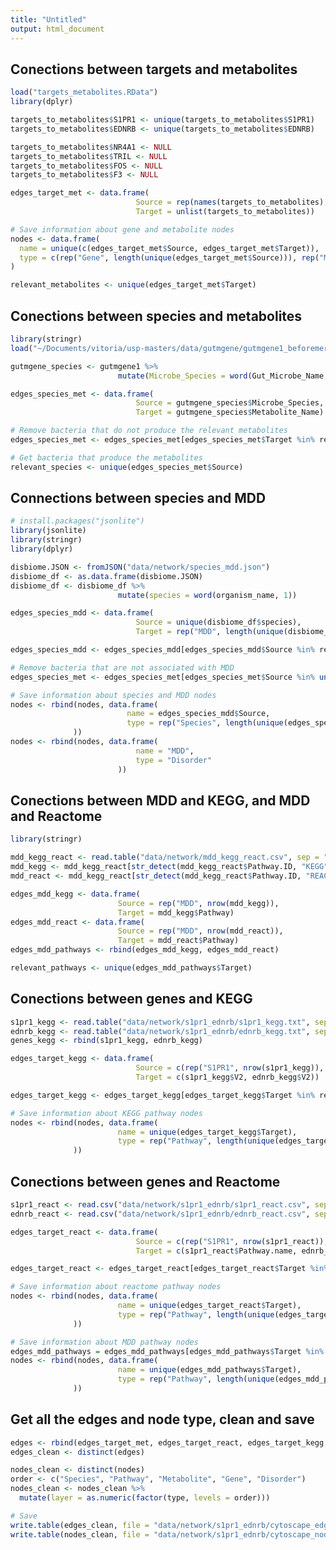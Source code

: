 ```yaml
---
title: "Untitled"
output: html_document
---
```


## Conections between targets and metabolites

```R
load("targets_metabolites.RData")
library(dplyr)

targets_to_metabolites$S1PR1 <- unique(targets_to_metabolites$S1PR1)
targets_to_metabolites$EDNRB <- unique(targets_to_metabolites$EDNRB)

targets_to_metabolites$NR4A1 <- NULL
targets_to_metabolites$TRIL <- NULL
targets_to_metabolites$FOS <- NULL
targets_to_metabolites$F3 <- NULL

edges_target_met <- data.frame(
                            Source = rep(names(targets_to_metabolites), lengths(targets_to_metabolites)),
                            Target = unlist(targets_to_metabolites))

# Save information about gene and metabolite nodes
nodes <- data.frame(
  name = unique(c(edges_target_met$Source, edges_target_met$Target)),
  type = c(rep("Gene", length(unique(edges_target_met$Source))), rep("Metabolite", length(unique(edges_target_met$Target))))
)

relevant_metabolites <- unique(edges_target_met$Target)
```

## Conections between species and metabolites

```R
library(stringr)
load("~/Documents/vitoria/usp-masters/data/gutmgene/gutmgene1_beforemerging.RData")

gutmgene_species <- gutmgene1 %>%
                        mutate(Microbe_Species = word(Gut_Microbe_Name, 1))

edges_species_met <- data.frame(
                            Source = gutmgene_species$Microbe_Species,
                            Target = gutmgene_species$Metabolite_Name)

# Remove bacteria that do not produce the relevant metabolites 
edges_species_met <- edges_species_met[edges_species_met$Target %in% relevant_metabolites, ]

# Get bacteria that produce the metabolites
relevant_species <- unique(edges_species_met$Source)
```

## Connections between species and MDD

```R
# install.packages("jsonlite")
library(jsonlite)
library(stringr)
library(dplyr)

disbiome.JSON <- fromJSON("data/network/species_mdd.json")
disbiome_df <- as.data.frame(disbiome.JSON)
disbiome_df <- disbiome_df %>%
                        mutate(species = word(organism_name, 1))

edges_species_mdd <- data.frame(
                            Source = unique(disbiome_df$species),
                            Target = rep("MDD", length(unique(disbiome_df$species))))

edges_species_mdd <- edges_species_mdd[edges_species_mdd$Source %in% relevant_species, ]

# Remove bacteria that are not associated with MDD
edges_species_met <- edges_species_met[edges_species_met$Source %in% unique(edges_species_mdd$Source), ]

# Save information about species and MDD nodes
nodes <- rbind(nodes, data.frame(
                          name = edges_species_mdd$Source,
                          type = rep("Species", length(unique(edges_species_mdd$Source)))
              ))
nodes <- rbind(nodes, data.frame(
                            name = "MDD",
                            type = "Disorder"
                        ))
```

## Conections between MDD and KEGG, and MDD and Reactome

```R
library(stringr)

mdd_kegg_react <- read.table("data/network/mdd_kegg_react.csv", sep = ",", header = TRUE)
mdd_kegg <- mdd_kegg_react[str_detect(mdd_kegg_react$Pathway.ID, "KEGG"),]
mdd_react <- mdd_kegg_react[str_detect(mdd_kegg_react$Pathway.ID, "REACT"),]

edges_mdd_kegg <- data.frame(
                        Source = rep("MDD", nrow(mdd_kegg)),
                        Target = mdd_kegg$Pathway)
edges_mdd_react <- data.frame(
                        Source = rep("MDD", nrow(mdd_react)),
                        Target = mdd_react$Pathway)
edges_mdd_pathways <- rbind(edges_mdd_kegg, edges_mdd_react)

relevant_pathways <- unique(edges_mdd_pathways$Target)
```

## Conections between genes and KEGG

```R
s1pr1_kegg <- read.table("data/network/s1pr1_ednrb/s1pr1_kegg.txt", sep = "\t", header = F)
ednrb_kegg <- read.table("data/network/s1pr1_ednrb/ednrb_kegg.txt", sep = "\t", header = F)
genes_kegg <- rbind(s1pr1_kegg, ednrb_kegg)

edges_target_kegg <- data.frame(
                            Source = c(rep("S1PR1", nrow(s1pr1_kegg)), rep("EDNRB", nrow(ednrb_kegg))),
                            Target = c(s1pr1_kegg$V2, ednrb_kegg$V2))

edges_target_kegg <- edges_target_kegg[edges_target_kegg$Target %in% relevant_pathways, ]

# Save information about KEGG pathway nodes
nodes <- rbind(nodes, data.frame(
                        name = unique(edges_target_kegg$Target),
                        type = rep("Pathway", length(unique(edges_target_kegg$Target)))
              ))
```

## Conections between genes and Reactome

```R
s1pr1_react <- read.csv("data/network/s1pr1_ednrb/s1pr1_react.csv", sep = ",", header = TRUE)
ednrb_react <- read.csv("data/network/s1pr1_ednrb/ednrb_react.csv", sep = ",", header = TRUE)

edges_target_react <- data.frame(
                            Source = c(rep("S1PR1", nrow(s1pr1_react)), rep("EDNRB", nrow(ednrb_react))),
                            Target = c(s1pr1_react$Pathway.name, ednrb_react$Pathway.name))

edges_target_react <- edges_target_react[edges_target_react$Target %in% relevant_pathways, ]

# Save information about reactome pathway nodes
nodes <- rbind(nodes, data.frame(
                        name = unique(edges_target_react$Target),
                        type = rep("Pathway", length(unique(edges_target_react$Target)))
              ))
```

```R
# Save information about MDD pathway nodes
edges_mdd_pathways = edges_mdd_pathways[edges_mdd_pathways$Target %in% c(edges_target_react$Target, edges_target_kegg$Target), ]
nodes <- rbind(nodes, data.frame(
                        name = unique(edges_mdd_pathways$Target),
                        type = rep("Pathway", length(unique(edges_mdd_pathways$Target)))
              ))
```


## Get all the edges and node type, clean and save

```R
edges <- rbind(edges_target_met, edges_target_react, edges_target_kegg, edges_mdd_pathways, edges_species_mdd, edges_species_met)
edges_clean <- distinct(edges)

nodes_clean <- distinct(nodes)
order <- c("Species", "Pathway", "Metabolite", "Gene", "Disorder")
nodes_clean <- nodes_clean %>%
  mutate(layer = as.numeric(factor(type, levels = order)))

# Save
write.table(edges_clean, file = "data/network/s1pr1_ednrb/cytoscape_edges.tsv", row.names=FALSE, sep="\t")
write.table(nodes_clean, file = "data/network/s1pr1_ednrb/cytoscape_nodes.tsv", row.names=FALSE, sep="\t")
```

<!-- ```{R} -->
<!-- library(jsonlite) -->
<!-- library(dplyr) -->

<!-- nodes_list <- nodes_clean %>% -->
<!--   mutate(id = name) %>%          -->
<!--   rowwise() %>% -->
<!--   mutate(data = list(list( -->
<!--     id = id, -->
<!--     type = type, -->
<!--     layer = layer -->
<!--   ))) %>% -->
<!--   pull(data)                      -->

<!-- # 2. Criar lista de arestas no formato Cytoscape.js -->
<!-- edges_list <- edges_clean %>% -->
<!--   rowwise() %>% -->
<!--   mutate(data = list(list( -->
<!--     source = Source, -->
<!--     target = Target -->
<!--   ))) %>% -->
<!--   pull(data) -->

<!-- # 3. Combinar em um objeto "elements" -->
<!-- cyjs_list <- list(elements = list( -->
<!--   nodes = nodes_list, -->
<!--   edges = edges_list -->
<!-- )) -->

<!-- # 4. Salvar como JSON -->
<!-- write_json(cyjs_list, "data/network/s1pr1_ednrb/network_elements.cyjs", pretty = TRUE, auto_unbox = TRUE) -->
<!-- ``` -->
